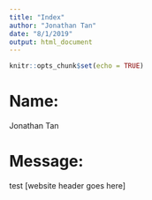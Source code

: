```yaml
---
title: "Index"
author: "Jonathan Tan"
date: "8/1/2019"
output: html_document
---
```


```r
knitr::opts_chunk$set(echo = TRUE)
```

# Name: 
Jonathan Tan

# Message: 
test [website header goes here]